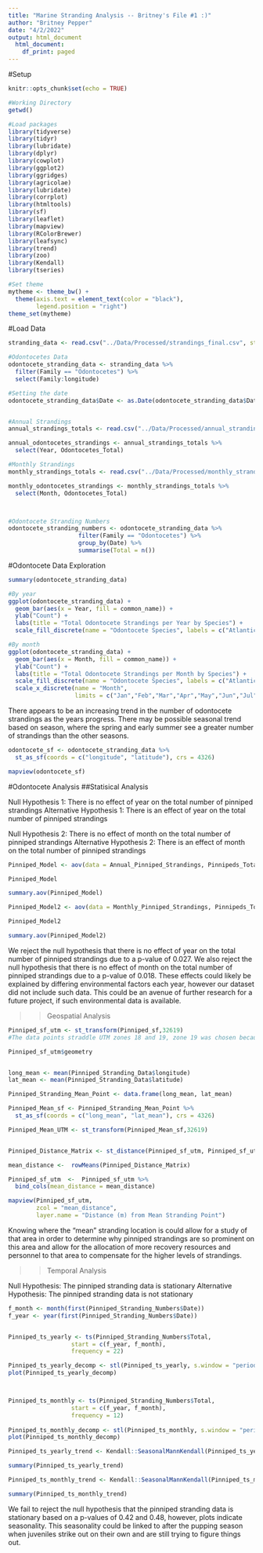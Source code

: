 ```yaml
---
title: "Marine Stranding Analysis -- Britney's File #1 :)"
author: "Britney Pepper"
date: "4/2/2022"
output: html_document
  html_document:
    df_print: paged
---
```


#Setup
```r
knitr::opts_chunk$set(echo = TRUE)

#Working Directory
getwd()

#Load packages
library(tidyverse)
library(tidyr)
library(lubridate)
library(dplyr)
library(cowplot)
library(ggplot2)
library(ggridges)
library(agricolae)
library(lubridate)
library(corrplot)
library(htmltools)
library(sf)
library(leaflet)
library(mapview)
library(RColorBrewer)
library(leafsync)
library(trend)
library(zoo)
library(Kendall)
library(tseries)

#Set theme
mytheme <- theme_bw() +
  theme(axis.text = element_text(color = "black"), 
        legend.position = "right")
theme_set(mytheme)
```


#Load Data
```r
stranding_data <- read.csv("../Data/Processed/strandings_final.csv", stringsAsFactors = TRUE)

#Odontocetes Data
odontocete_stranding_data <- stranding_data %>%
  filter(Family == "Odontocetes") %>%
  select(Family:longitude)

#Setting the date
odontocete_stranding_data$Date <- as.Date(odontocete_stranding_data$Date, format = "%Y-%m-%d")


#Annual Strandings
annual_strandings_totals <- read.csv("../Data/Processed/annual_strandings_totals.csv", stringsAsFactors = TRUE)

annual_odontocetes_strandings <- annual_strandings_totals %>%
  select(Year, Odontocetes_Total)

#Monthly Strandings
monthly_strandings_totals <- read.csv("../Data/Processed/monthly_strandings_totals.csv", stringsAsFactors = TRUE)

monthly_odontocetes_strandings <- monthly_strandings_totals %>%
  select(Month, Odontocetes_Total)



#Odontocete Stranding Numbers
odontocete_stranding_numbers <- odontocete_stranding_data %>%
                    filter(Family == "Odontocetes") %>%
                    group_by(Date) %>%
                    summarise(Total = n())
```



#Odontocete Data Exploration
```r
summary(odontocete_stranding_data)

#By year
ggplot(odontocete_stranding_data) +
  geom_bar(aes(x = Year, fill = common_name)) +
  ylab("Count") +
  labs(title = "Total Odontocete Strandings per Year by Species") +
  scale_fill_discrete(name = "Odontocete Species", labels = c("Atlantic White-sided Dolphin", "Blainville's Beaked Whale","Common Bottlenose Dolphin", "Dwarf Sperm Whale", "Harbor Porpoise","Long-finned Pilot Whale", "Pygmy Sperm Whale", "Risso's Dolphin", "Short-beaked Common Dolphin", "Short-finned Pilot Whale", "Sowerby's Beaked Whale", "Striped Dolphin", "Unidentified Toothed Whales"))

#By month
ggplot(odontocete_stranding_data) +
  geom_bar(aes(x = Month, fill = common_name)) +
  ylab("Count") +
  labs(title = "Total Odontocete Strandings per Month by Species") + 
  scale_fill_discrete(name = "Odontocete Species", labels = c("Atlantic White-sided Dolphin", "Blainville's Beaked Whale","Common Bottlenose Dolphin", "Dwarf Sperm Whale", "Harbor Porpoise","Long-finned Pilot Whale", "Pygmy Sperm Whale", "Risso's Dolphin", "Short-beaked Common Dolphin", "Short-finned Pilot Whale", "Sowerby's Beaked Whale", "Striped Dolphin", "Unidentified Toothed Whales")) +
  scale_x_discrete(name = "Month",
                   limits = c("Jan","Feb","Mar","Apr","May","Jun","Jul","Aug","Sep","Oct","Nov","Dec"))
```

There appears to be an increasing trend in the number of odontocete strandings as the years progress.
There may be possible seasonal trend based on season, where the spring and early summer see a greater number of strandings than the other seasons.



```r
odontocete_sf <- odontocete_stranding_data %>%
  st_as_sf(coords = c("longitude", "latitude"), crs = 4326)

mapview(odontocete_sf)
```



#Odontocete Analysis
##Statisical Analysis

Null Hypothesis 1: There is no effect of year on the total number of pinniped strandings
Alternative Hypothesis 1: There is an effect of year on the total number of pinniped strandings

Null Hypothesis 2: There is no effect of month on the total number of pinniped strandings
Alternative Hypothesis 2: There is an effect of month on the total number of pinniped strandings

```r
Pinniped_Model <- aov(data = Annual_Pinniped_Strandings, Pinnipeds_Total ~ Year)

Pinniped_Model

summary.aov(Pinniped_Model)

Pinniped_Model2 <- aov(data = Monthly_Pinniped_Strandings, Pinnipeds_Total ~ Month)

Pinniped_Model2

summary.aov(Pinniped_Model2)
```

We reject the null hypothesis that there is no effect of year on the total number of pinniped strandings due to a p-value of 0.027.  We also reject the null hypothesis that there is no effect of month on the total number of pinniped strandings due to a p-value of 0.018.  These  effects could likely be explained by differing environmental factors each year, however our dataset did not include such data.  This could be an avenue of further research for a future project, if such environmental data is available.    



>>Geospatial Analysis

```r
Pinniped_sf_utm <- st_transform(Pinniped_sf,32619)
#The data points straddle UTM zones 18 and 19, zone 19 was chosen because that is where the greatest concentration of points seems to be located.

Pinniped_sf_utm$geometry


long_mean <- mean(Pinniped_Stranding_Data$longitude)
lat_mean <- mean(Pinniped_Stranding_Data$latitude)

Pinniped_Stranding_Mean_Point <- data.frame(long_mean, lat_mean)

Pinniped_Mean_sf <- Pinniped_Stranding_Mean_Point %>%
  st_as_sf(coords = c("long_mean", "lat_mean"), crs = 4326)

Pinniped_Mean_UTM <- st_transform(Pinniped_Mean_sf,32619)


Pinniped_Distance_Matrix <- st_distance(Pinniped_sf_utm, Pinniped_sf_utm, pairwise = T)

mean_distance <-  rowMeans(Pinniped_Distance_Matrix)

Pinniped_sf_utm  <-  Pinniped_sf_utm %>% 
  bind_cols(mean_distance = mean_distance)
```

```r
mapview(Pinniped_sf_utm, 
        zcol = "mean_distance",
        layer.name = "Distance (m) from Mean Stranding Point")
```

Knowing where the "mean" stranding location is could allow for a study of that area in order to determine why pinniped strandings are so prominent on this area and allow for the allocation of more recovery resources and personnel to that area to compensate for the higher levels of strandings. 



>>Temporal Analysis

Null Hypothesis: The pinniped stranding data is stationary
Alternative Hypothesis: The pinniped stranding data is not stationary

```r
f_month <- month(first(Pinniped_Stranding_Numbers$Date))
f_year <- year(first(Pinniped_Stranding_Numbers$Date))


Pinniped_ts_yearly <- ts(Pinniped_Stranding_Numbers$Total, 
                  start = c(f_year, f_month), 
                  frequency = 22)

Pinniped_ts_yearly_decomp <- stl(Pinniped_ts_yearly, s.window = "periodic")
plot(Pinniped_ts_yearly_decomp)



Pinniped_ts_monthly <- ts(Pinniped_Stranding_Numbers$Total, 
                  start = c(f_year, f_month), 
                  frequency = 12)
 
Pinniped_ts_monthly_decomp <- stl(Pinniped_ts_monthly, s.window = "periodic")
plot(Pinniped_ts_monthly_decomp)

```


```r
Pinniped_ts_yearly_trend <- Kendall::SeasonalMannKendall(Pinniped_ts_yearly)

summary(Pinniped_ts_yearly_trend)

Pinniped_ts_monthly_trend <- Kendall::SeasonalMannKendall(Pinniped_ts_monthly)

summary(Pinniped_ts_monthly_trend)
```

We  fail to reject the null hypothesis that the pinniped stranding data is stationary based on a p-values of 0.42 and 0.48, however, plots indicate seasonality.  This seasonality could be linked to after the pupping season when juveniles strike out on their own and are still trying to figure things out.
